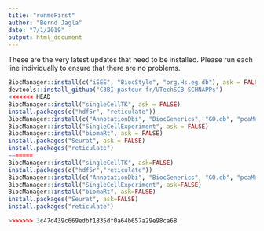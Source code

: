 ```yaml
---
title: "runmeFirst"
author: "Bernd Jagla"
date: "7/1/2019"
output: html_document
---
```


These are the very latest updates that need to be installed.
Please run each line individually to ensure that there are no problems.

```r
BiocManager::install(c("iSEE", "BiocStyle", "org.Hs.eg.db"), ask = FALSE)
devtools::install_github("C3BI-pasteur-fr/UTechSCB-SCHNAPPs")
<<<<<<< HEAD
BiocManager::install("singleCellTK", ask = FALSE)
install.packages(c("hdf5r", "reticulate"))
BiocManager::install(c("AnnotationDbi", "BiocGenerics", "GO.db", "pcaMethods"), ask = FALSE)
BiocManager::install("SingleCellExperiment", ask = FALSE)
BiocManager::install("biomaRt", ask = FALSE)
install.packages("Seurat", ask = FALSE)
install.packages("reticulate")
=======
BiocManager::install("singleCellTK", ask=FALSE)
install.packages(c("hdf5r","reticulate"))
BiocManager::install(c("AnnotationDbi", "BiocGenerics", "GO.db", "pcaMethods"), ask=FALSE)
BiocManager::install("SingleCellExperiment", ask=FALSE)
BiocManager::install("biomaRt", ask=FALSE)
install.packages("Seurat", ask=FALSE)
install.packages("reticulate")

>>>>>>> 3c47d439c669edbf1835df0a64b657a29e98ca68
```


